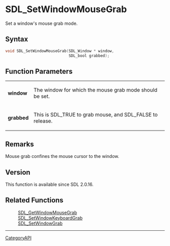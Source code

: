 = SDL_SetWindowMouseGrab =

Set a window's mouse grab mode.

== Syntax ==

<syntaxhighlight lang='c'>
void SDL_SetWindowMouseGrab(SDL_Window * window,
                            SDL_bool grabbed);
</syntaxhighlight>

== Function Parameters ==

{|
|'''window'''
|The window for which the mouse grab mode should be set.
|-
|'''grabbed'''
|This is SDL_TRUE to grab mouse, and SDL_FALSE to release.
|}

== Remarks ==

Mouse grab confines the mouse cursor to the window.

== Version ==

This function is available since SDL 2.0.16.

== Related Functions ==

:[[SDL_GetWindowMouseGrab]]
:[[SDL_SetWindowKeyboardGrab]]
:[[SDL_SetWindowGrab]]

----
[[CategoryAPI]]


